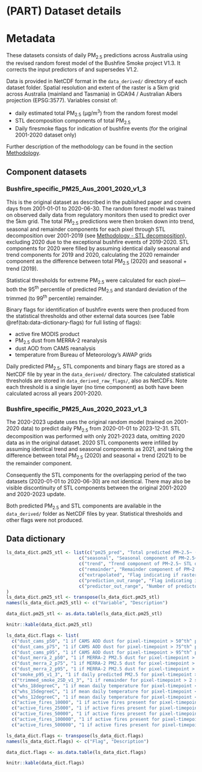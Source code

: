 # (PART) Dataset details {-}

# Metadata {#metadata}

These datasets consists of daily PM~2.5~ predictions across Australia using the revised random forest model of the Bushfire Smoke project V1.3. It corrects the input predictors of and supersedes V1.2.

Data is provided in NetCDF format in the `data_derived/` directory of each dataset folder.  Spatial resolution and extent of the raster is a 5km grid across Australia (mainland and Tasmania) in GDA94 / Australian Albers projection (EPSG:3577). Variables consist of:

- daily estimated total PM~2.5~ (µg/m^3^) from the random forest model
- STL decomposition components of total PM~2.5~
- Daily firesmoke flags for indication of bushfire events (for the original 2001-2020 dataset only)

Further description of the methodology can be found in the section [Methodology](#methodology). 

## Component datasets

### Bushfire_specific_PM25_Aus_2001_2020_v1_3

This is the original dataset as described in the published paper and covers days from 2001-01-01 to 2020-06-30. The random forest model was trained on observed daily data from regulatory monitors then used to predict over the 5km grid. The total PM~2.5~ predictions were then broken down into trend, seasonal and remainder components for each pixel through STL decomposition over 2001-2019 (see [Methodology - STL decomposition](#methodology-stl)), excluding 2020 due to the exceptional bushfire events of 2019-2020. STL components for 2020 were filled by assuming identical daily seasonal and trend components for 2019 and 2020, calculating the 2020 remainder component as the difference between total PM~2.5~ (2020) and seasonal + trend (2019).

Statistical thresholds for extreme PM~2.5~ were calculated for each pixel&mdash;both the 95^th^ percentile of predicted PM~2.5~ and standard deviation of the trimmed (to 99^th^ percentile) remainder.

Binary flags for identification of bushfire events were then produced from the statistical thresholds and other external data sources (see Table \@ref(tab:data-dictionary-flags) for full listing of flags):

- active fire MODIS product
- PM~2.5~ dust from MERRA-2 reanalysis
- dust AOD from CAMS reanalysis
- temperature from Bureau of Meteorology's AWAP grids

Daily predicted PM~2.5~, STL components and binary flags are stored as a NetCDF file by year in the `data_derived/` directory. The calculated statistical thresholds are stored in `data_derived_raw_flags/`, also as NetCDFs. Note each threshold is a single layer (no time component) as both have been calculated across all years 2001-2020.

### Bushfire_specific_PM25_Aus_2020_2023_v1_3

The 2020-2023 update uses the original random model (trained on 2001-2020 data) to predict daily PM~2.5~ from 2020-01-01 to 2023-12-31. STL decomposition was performed with only 2021-2023 data, omitting 2020 data as in the original dataset. 2020 STL components were infilled by assuming identical trend and seasonal components as 2021, and taking the difference between total PM~2.5~ (2020) and seasonal + trend (2021) to be the remainder component.

Consequently the STL components for the overlapping period of the two datasets (2020-01-01 to 2020-06-30) are not identical. There may also be visible discontinuity of STL components between the original 2001-2020 and 2020-2023 update.

Both predicted PM~2.5~ and STL components are available in the `data_derived/` folder as NetCDF files by year. Statistical thresholds and other flags were not produced.

## Data dictionary

```r
ls_data_dict.pm25_stl <- list(c("pm25_pred", "Total predicted PM~2.5~ (µg/m^3^)"), 
                           c("seasonal", "Seasonal component of PM~2.5~ STL decomposition (µg/m^3^)"),
                           c("trend", "Trend component of PM~2.5~ STL decomposition (µg/m^3^)"),
                           c("remainder", "Remainder component of PM~2.5~ STL decomposition (µg/m^3^)"),
                           c("extrapolated", "Flag indicating if raster value for flag variables were spatially extrapolated (1 if True, 0 if False)"),
                           c("prediction_out_range", "Flag indicating if pm25_pred value was beyond the range of PM~2.5~ used to train model (1 if True, 0 if False)"),
                           c("predictor_out_range", "Number of predictors which had a value beyond the range of that used to train the model")
)
ls_data_dict.pm25_stl <- transpose(ls_data_dict.pm25_stl)
names(ls_data_dict.pm25_stl) <- c("Variable", "Description")

data_dict.pm25_stl <- as.data.table(ls_data_dict.pm25_stl)

knitr::kable(data_dict.pm25_stl)

```

```r
ls_data_dict.flags <- list(
  c("dust_cams_p50", "1 if CAMS AOD dust for pixel-timepoint > 50^th^ percentile of CAMS AOD dust (all pixels and timepoints), otherwise 0"),
  c("dust_cams_p75", "1 if CAMS AOD dust for pixel-timepoint > 75^th^ percentile of CAMS AOD dust (all pixels and timepoints), otherwise 0"),
  c("dust_cams_p95", "1 if CAMS AOD dust for pixel-timepoint > 95^th^ percentile of CAMS AOD dust (all pixels and timepoints), otherwise 0"),
  c("dust_merra_2_p50", "1 if MERRA-2 PM2.5 dust for pixel-timepoint > 50^th^ percentile of MERRA-2 PM2.5 dust (all pixels and timepoints), otherwise 0"),
  c("dust_merra_2_p75", "1 if MERRA-2 PM2.5 dust for pixel-timepoint > 75^th^ percentile of MERRA-2 PM2.5 dust (all pixels and timepoints), otherwise 0"),
  c("dust_merra_2_p95", "1 if MERRA-2 PM2.5 dust for pixel-timepoint > 95^th^ percentile of MERRA-2 PM2.5 dust (all pixels and timepoints), otherwise 0"),
  c("smoke_p95_v1_3", "1 if daily predicted PM2.5 for pixel-timepoint > 95^th^ percentile of daily PM2.5 of pixel (all timepoints), otherwise 0"),
  c("trimmed_smoke_2SD_v1_3", "1 if remainder for pixel-timepoint > 2 standard deviations (SD) of the trimmed remainder (excluded values above 99^th^ percentile) of pixel (all timepoints), otherwise 0"),
  c("whs_18degreeC", "1 if mean daily temperature for pixel-timepoint < 18°C, otherwise 0"),
  c("whs_15degreeC", "1 if mean daily temperature for pixel-timepoint < 15°C, otherwise 0"),
  c("whs_12degreeC", "1 if mean daily temperature for pixel-timepoint < 12°C, otherwise 0"),
  c("active_fires_10000", "1 if active fires present for pixel-timepoint within 10km buffer, otherwise 0"),
  c("active_fires_25000", "1 if active fires present for pixel-timepoint within 25km buffer, otherwise 0"),
  c("active_fires_50000", "1 if active fires present for pixel-timepoint within 50km buffer, otherwise 0"),
  c("active_fires_100000", "1 if active fires present for pixel-timepoint within 100km buffer, otherwise 0"),
  c("active_fires_500000", "1 if active fires present for pixel-timepoint within 500km buffer, otherwise 0"))

ls_data_dict.flags <- transpose(ls_data_dict.flags)
names(ls_data_dict.flags) <- c("Flag", "Description")

data_dict.flags <- as.data.table(ls_data_dict.flags)

knitr::kable(data_dict.flags)

```
